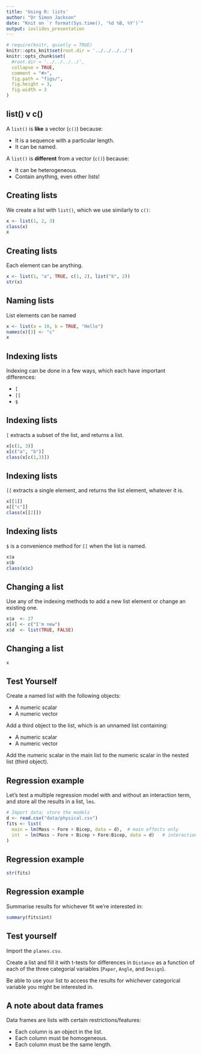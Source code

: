 ```yaml
---
title: 'Using R: lists'
author: "Dr Simon Jackson"
date: "Knit on `r format(Sys.time(), '%d %B, %Y')`"
output: ioslides_presentation
---
```


```r
# require(knitr, quietly = TRUE)
knitr::opts_knit$set(root.dir = '../../../../')
knitr::opts_chunk$set(
  #root.dir = '../../../../',
  collapse = TRUE,
  comment = "#>",
  fig.path = "figs/",
  fig.height = 3,
  fig.width = 3
)
```

## list() v c()

A `list()` is **like** a vector (`c()`) because:

- It is a sequence with a particular length.
- It can be named.

A `list()` is **different** from a vector (`c()`) because:

- It can be heterogeneous.
- Contain anything, even other lists!

## Creating lists

We create a list with `list()`, which we use similarly to `c()`:

```r
x <- list(1, 2, 3)
class(x)
x
```

## Creating lists

Each element can be anything.

```r
x <- list(1, "a", TRUE, c(1, 2), list("b", 2))
str(x)
```

## Naming lists

List elements can be named

```r
x <- list(a = 10, b = TRUE, "Hello")
names(x)[3] <- "c"
x
```

## Indexing lists

Indexing can be done in a few ways, which each have important differences:

- `[`
- `[[`
- `$` 

## Indexing lists

`[` extracts a subset of the list, and returns a list.

```r
x[c(1, 3)]
x[c("a", "b")]
class(x[c(1,3)])
```

## Indexing lists

`[[` extracts a single element, and returns the list element, whatever it is.

```r
x[[1]]
x[["c"]]
class(x[[2]])
```

## Indexing lists

`$` is a convenience method for `[[` when the list is named.

```r
x$a
x$b
class(x$c)
```

## Changing a list

Use any of the indexing methods to add a new list element or change an existing one.

```r
x$a  <- 27
x[4] <- c("I'm new")
x$d  <- list(TRUE, FALSE)
```

## Changing a list

```r
x
```

## Test Yourself

Create a named list with the following objects:

- A numeric scalar
- A numeric vector

Add a third object to the list, which is an unnamed list containing:

  - A numeric scalar
  - A numeric vector
  
Add the numeric scalar in the main list to the numeric scalar in the nested list (third object).

## Regression example

Let's test a multiple regression model with and without an interaction term, and store all the results in a list, `lms`.

```r
# Import data; store the models
d <- read.csv("data/physical.csv")
fits <- list(
  main = lm(Mass ~ Fore + Bicep, data = d),  # main effects only
  int  = lm(Mass ~ Fore + Bicep + Fore:Bicep, data = d)   # interaction included
)
```

## Regression example

```r
str(fits)
```


## Regression example

Summarise results for whichever fit we're interested in:

```r
summary(fits$int)
```

## Test yourself

Import the `planes.csv`.

Create a list and fill it with t-tests for differences in `Distance` as a function of each of the three categorial variables (`Paper`, `Angle`, and `Design`).

Be able to use your list to access the results for whichever categorical variable you might be interested in.

## A note about data frames

Data frames are lists with certain restrictions/features:

- Each column is an object in the list.
- Each column must be homogeneous.
- Each column must be the same length.
